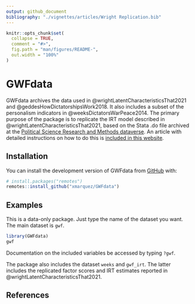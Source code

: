 ```yaml
---
output: github_document
bibliography: "./vignettes/articles/Wright Replication.bib"
---
```


<!-- README.md is generated from README.Rmd. Please edit that file -->

```r
knitr::opts_chunk$set(
  collapse = TRUE,
  comment = "#>",
  fig.path = "man/figures/README-",
  out.width = "100%"
)
```

# GWFdata

<!-- badges: start -->
<!-- badges: end -->

GWFdata archives the data used in @wrightLatentCharacteristicsThat2021 and @geddesHowDictatorshipsWork2018. It also includes a subset of the personalism indicators in @weeksDictatorsWarPeace2014. The primary purpose of the package is to replicate the IRT model described in @wrightLatentCharacteristicsThat2021, based on the Stata .do file archived at the [Political Science Research and Methods dataverse](https://dataverse.harvard.edu/dataset.xhtml?persistentId=doi:10.7910/DVN/3BC21O). An article with detailed instructions on how to do this is [included in this website](https://xmarquez.github.io/GWFdata/articles/replicating-wright-2019.html).  

## Installation

You can install the development version of GWFdata from [GitHub](https://github.com/) with:

``` r
# install.packages("remotes")
remotes::install_github("xmarquez/GWFdata")
```

## Examples

This is a data-only package. Just type the name of the dataset you want. The main dataset is `gwf`.

```r
library(GWFdata)
gwf
```

Documentation on the included variables be accessed by typing `?gwf`.

The package also includes the dataset `weeks` and `gwf_irt`. The latter includes the replicated factor scores and IRT estimates reported in @wrightLatentCharacteristicsThat2021.

## References

